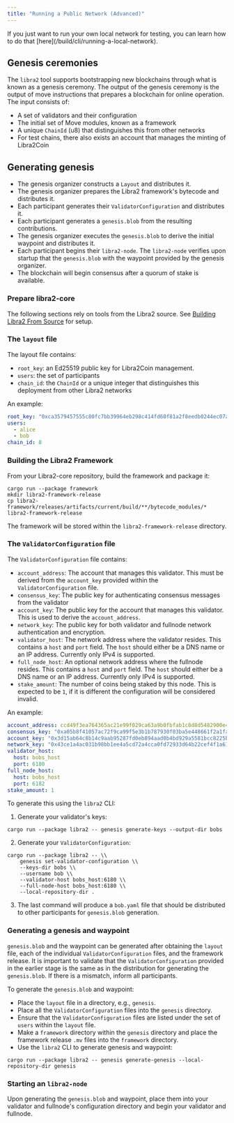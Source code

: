 ```yaml
---
title: "Running a Public Network (Advanced)"
---
```



<Aside type="caution">
  If you just want to run your own local network for testing, you can learn how to do that [here](/build/cli/running-a-local-network).
</Aside>

## Genesis ceremonies

The `libra2` tool supports bootstrapping new blockchains through what is known as a genesis ceremony. The output of the genesis ceremony is the output of move instructions that prepares a blockchain for online operation. The input consists of:

- A set of validators and their configuration
- The initial set of Move modules, known as a framework
- A unique `ChainId` (u8) that distinguishes this from other networks
- For test chains, there also exists an account that manages the minting of Libra2Coin

## Generating genesis

- The genesis organizer constructs a `Layout` and distributes it.
- The genesis organizer prepares the Libra2 framework's bytecode and distributes it.
- Each participant generates their `ValidatorConfiguration` and distributes it.
- Each participant generates a `genesis.blob` from the resulting contributions.
- The genesis organizer executes the `genesis.blob` to derive the initial waypoint and distributes it.
- Each participant begins their `libra2-node`. The `libra2-node` verifies upon startup that the `genesis.blob` with the waypoint provided by the genesis organizer.
- The blockchain will begin consensus after a quorum of stake is available.

### Prepare libra2-core

The following sections rely on tools from the Libra2 source. See [Building Libra2 From Source](/network/nodes/building-from-source) for setup.

### The `layout` file

The layout file contains:

- `root_key`: an Ed25519 public key for Libra2Coin management.
- `users`: the set of participants
- `chain_id`: the `ChainId` or a unique integer that distinguishes this deployment from other Libra2 networks

An example:

```yaml
root_key: "0xca3579457555c80fc7bb39964eb298c414fd60f81a2f8eedb0244ec07a26e575"
users:
  - alice
  - bob
chain_id: 8
```

### Building the Libra2 Framework

From your Libra2-core repository, build the framework and package it:

```shellscript filename="Terminal"
cargo run --package framework
mkdir libra2-framework-release
cp libra2-framework/releases/artifacts/current/build/**/bytecode_modules/* libra2-framework-release
```

The framework will be stored within the `libra2-framework-release` directory.

### The `ValidatorConfiguration` file

The `ValidatorConfiguration` file contains:

- `account_address`: The account that manages this validator. This must be derived from the `account_key` provided within the `ValidatorConfiguration` file.
- `consensus_key`: The public key for authenticating consensus messages from the validator
- `account_key`: The public key for the account that manages this validator. This is used to derive the `account_address`.
- `network_key`: The public key for both validator and fullnode network authentication and encryption.
- `validator_host`: The network address where the validator resides. This contains a `host` and `port` field. The `host` should either be a DNS name or an IP address. Currently only IPv4 is supported.
- `full_node_host`: An optional network address where the fullnode resides. This contains a `host` and `port` field. The `host` should either be a DNS name or an IP address. Currently only IPv4 is supported.
- `stake_amount`: The number of coins being staked by this node. This is expected to be `1`, if it is different the configuration will be considered invalid.

An example:

```yaml
account_address: ccd49f3ea764365ac21e99f029ca63a9b0fbfab1c8d8d5482900e4fa32c5448a
consensus_key: "0xa05b8f41057ac72f9ca99f5e3b1b787930f03ba5e448661f2a1fac98371775ee"
account_key: "0x3d15ab64c8b14c9aab95287fd0eb894aad0b4bd929a5581bcc8225b5688f053b"
network_key: "0x43ce1a4ac031b98bb1ee4a5cd72a4cca0fd72933d64b22cef4f1a61895c2e544"
validator_host:
  host: bobs_host
  port: 6180
full_node_host:
  host: bobs_host
  port: 6182
stake_amount: 1
```

To generate this using the `libra2` CLI:

1. Generate your validator's keys:

```shellscript filename="Terminal"
cargo run --package libra2 -- genesis generate-keys --output-dir bobs
```

2. Generate your `ValidatorConfiguration`:

```shellscript filename="Terminal"
cargo run --package libra2 -- \\
    genesis set-validator-configuration \\
    --keys-dir bobs \\
    --username bob \\
    --validator-host bobs_host:6180 \\
    --full-node-host bobs_host:6180 \\
    --local-repository-dir .
```

3. The last command will produce a `bob.yaml` file that should be distributed to other participants for `genesis.blob` generation.

### Generating a genesis and waypoint

`genesis.blob` and the waypoint can be generated after obtaining the `layout` file, each of the individual `ValidatorConfiguration` files, and the framework release. It is important to validate that the `ValidatorConfiguration` provided in the earlier stage is the same as in the distribution for generating the `genesis.blob`. If there is a mismatch, inform all participants.

To generate the `genesis.blob` and waypoint:

- Place the `layout` file in a directory, e.g., `genesis`.
- Place all the `ValidatorConfiguration` files into the `genesis` directory.
- Ensure that the `ValidatorConfiguration` files are listed under the set of `users` within the `layout` file.
- Make a `framework` directory within the `genesis` directory and place the framework release `.mv` files into the `framework` directory.
- Use the `libra2` CLI to generate genesis and waypoint:

```shellscript filename="Terminal"
cargo run --package libra2 -- genesis generate-genesis --local-repository-dir genesis
```

### Starting an `libra2-node`

Upon generating the `genesis.blob` and waypoint, place them into your validator and fullnode's configuration directory and begin your validator and fullnode.

